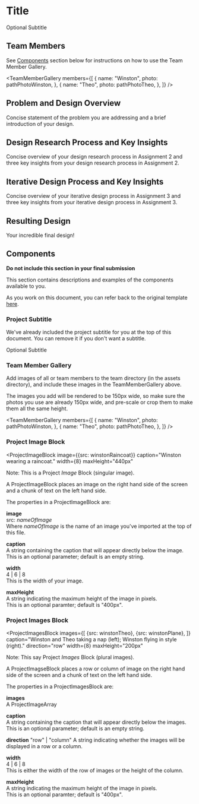 



# Title

<ProjectSubtitle>Optional Subtitle</ProjectSubtitle>

## Team Members

See [Components](#Componenets) section below for instructions on how to use the Team Member Gallery.

<TeamMemberGallery members={[
    {
        name: "Winston",
        photo: pathPhotoWinston,
    },
    {
        name: "Theo",
        photo: pathPhotoTheo,
    },
]} />

## Problem and Design Overview

Concise statement of the problem you are addressing and a brief introduction of your design.

## Design Research Process and Key Insights

Concise overview of your design research process in Assignment 2 and
three key insights from your design research process in Assignment 2.

## Iterative Design Process and Key Insights

Concise overview of your iterative design process in Assignment 3 and
three key insights from your iterative design process in Assignment 3.

## Resulting Design

Your incredible final design!

## Components

**Do not include this section in your final submission**

This section contains descriptions and examples of the components available to you.

As you work on this document, you can refer back to the original template [here](/projects/template).

### Project Subtitle

We've already included the project subtitle for you at the top of this document.
You can remove it if you don't want a subtitle.

<ProjectSubtitle>Optional Subtitle</ProjectSubtitle>

### Team Member Gallery

Add images of all or team members to the team directory (in the assets directory),
and include these images in the TeamMemberGallery above.

The images you add will be rendered to be 150px wide, 
so make sure the photos you use are already 150px wide, and
pre-scale or crop them to make them all the same height.

<TeamMemberGallery members={[
    {
        name: "Winston",
        photo: pathPhotoWinston,
    },
    {
        name: "Theo",
        photo: pathPhotoTheo,
    },
]} />

### Project Image Block

<ProjectImageBlock
    image={{src: winstonRaincoat}}
    caption="Winston wearing a raincoat."
    width={8}
    maxHeight="440px"
>
Note: This is a Project *Image* Block (singular image).

A ProjectImageBlock places an image on the right hand side of the screen and a chunk of text on the left hand side.

The properties in a ProjectImageBlock are:

**image**  
src: *nameOfImage*  
Where *nameOfImage* is the name of an image you've imported at the top of this file.

**caption**  
A string containing the caption that will appear directly below the image.  
This is an optional parameter; default is an empty string.

**width**  
4 | 6 | 8  
This is the width of your image.

**maxHeight**  
A string indicating the maximum height of the image in pixels.  
This is an optional paramter; default is "400px".

</ProjectImageBlock>

### Project Images Block

<ProjectImagesBlock
    images={[
        {src: winstonTheo},
        {src: winstonPlane},
    ]}
    caption="Winston and Theo taking a nap (left); Winston flying in style (right)."
    direction="row"
    width={8}
    maxHeight="200px"
>
Note: This say Project *Images* Block (plural images).

A ProjectImagseBlock places a row or column of image on the right hand side of the screen
and a chunk of text on the left hand side.

The properties in a ProjectImagesBlock are:

**images**  
A ProjectImageArray

**caption**  
A string containing the caption that will appear directly below the images.  
This is an optional parameter; default is an empty string.

**direction**
"row" | "column"
A string indicating whether the images will be displayed in a row or a column.

**width**  
4 | 6 | 8  
This is either the width of the row of images or the height of the column.

**maxHeight**  
A string indicating the maximum height of the image in pixels.  
This is an optional paramter; default is "400px".

</ProjectImagesBlock>

